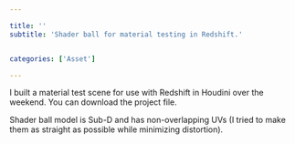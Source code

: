 ```yaml
---

title: ''
subtitle: 'Shader ball for material testing in Redshift.'


categories: ['Asset']

---
```




I built a material test scene for use with Redshift in Houdini over the weekend. You can download the project file.

Shader ball model is Sub-D and has non-overlapping UVs (I tried to make them as straight as possible while minimizing distortion).




<SectionImage file={assets[1001]} />
